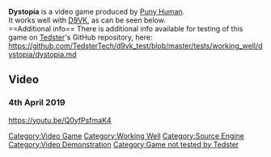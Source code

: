 <strong>Dystopia</strong> is a video game produced by [[Puny Human]].
<br />
It works well with [[D9VK]], as can be seen below.
<br />
==Additional info==
There is additional info available for testing of this game on [[User:Tedster|Tedster]]'s GitHub repository, here:
<br />
https://github.com/TedsterTech/d9vk_test/blob/master/tests/working_well/dystopia/dystopia.md
==Video==
===4th April 2019===
<youtube>https://youtu.be/Q0yfPsfmaK4</youtube>

[[Category:Video Game]]
[[Category:Working Well]]
[[Category:Source Engine]]
[[Category:Video Demonstration]]
[[Category:Game not tested by Tedster]]
